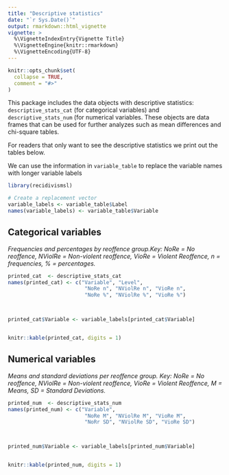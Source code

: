 ```yaml
---
title: "Descriptive statistics"
date: "`r Sys.Date()`"
output: rmarkdown::html_vignette
vignette: >
  %\VignetteIndexEntry{Vignette Title}
  %\VignetteEngine{knitr::rmarkdown}
  %\VignetteEncoding{UTF-8}
---
```


```r
knitr::opts_chunk$set(
  collapse = TRUE,
  comment = "#>"
)
```

This package includes the data objects with descriptive statistics: `descriptive_stats_cat` (for categorical variables) and `descriptive_stats_num` (for numerical variables. These objects are data frames that can be used for further analyzes such as mean differences and chi-square tables.

For readers that only want to see the descriptive statistics we print out the tables below.


We can use the information in `variable_table` to replace the variable names with longer variable labels

```r
library(recidivismsl)

# Create a replacement vector
variable_labels <- variable_table$Label
names(variable_labels) <- variable_table$Variable
```


## Categorical variables
*Frequencies and percentages by reoffence group.Key: NoRe = No reoffence, NViolRe = Non-violent reoffence, VioRe = Violent Reoffence, n = frequencies, % = percentages.*

```r
printed_cat  <- descriptive_stats_cat
names(printed_cat) <- c("Variable", "Level", 
                         "NoRe n", "NViolRe n", "VioRe n",
                         "NoRe %", "NViolRe %", "VioRe %")



printed_cat$Variable <- variable_labels[printed_cat$Variable]


knitr::kable(printed_cat, digits = 1)

```

## Numerical variables
*Means and standard deviations per reoffence group. Key: NoRe = No reoffence, NViolRe = Non-violent reoffence, VioRe = Violent Reoffence, M = Means, SD = Standard Deviations.*

```r
printed_num  <- descriptive_stats_num
names(printed_num) <- c("Variable",
                         "NoRe M", "NViolRe M", "VioRe M",
                         "NoRr SD", "NViolRe SD", "VioRe SD")



printed_num$Variable <- variable_labels[printed_num$Variable]


knitr::kable(printed_num, digits = 1)

```



